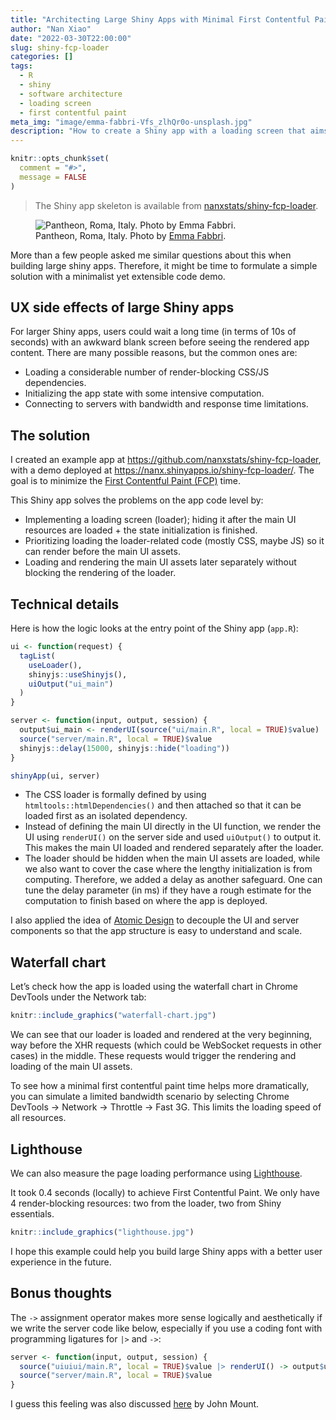 ```yaml
---
title: "Architecting Large Shiny Apps with Minimal First Contentful Paint Time"
author: "Nan Xiao"
date: "2022-03-30T22:00:00"
slug: shiny-fcp-loader
categories: []
tags:
  - R
  - shiny
  - software architecture
  - loading screen
  - first contentful paint
meta_img: "image/emma-fabbri-Vfs_zlhQr0o-unsplash.jpg"
description: "How to create a Shiny app with a loading screen that aims to minimize the first contentful paint (FCP) time."
---
```


```r
knitr::opts_chunk$set(
  comment = "#>",
  message = FALSE
)
```

> The Shiny app skeleton is available from
> [nanxstats/shiny-fcp-loader](https://github.com/nanxstats/shiny-fcp-loader).

![Pantheon, Roma, Italy. Photo by [Emma Fabbri](https://unsplash.com/photos/Vfs_zlhQr0o).](/image/emma-fabbri-Vfs_zlhQr0o-unsplash.jpg)

More than a few people asked me similar questions about this when building
large shiny apps. Therefore, it might be time to formulate a simple solution
with a minimalist yet extensible code demo.

## UX side effects of large Shiny apps

For larger Shiny apps, users could wait a long time (in terms of 10s of seconds)
with an awkward blank screen before seeing the rendered app content.
There are many possible reasons, but the common ones are:

- Loading a considerable number of render-blocking CSS/JS dependencies.
- Initializing the app state with some intensive computation.
- Connecting to servers with bandwidth and response time limitations.

## The solution

I created an example app at <https://github.com/nanxstats/shiny-fcp-loader>,
with a demo deployed at <https://nanx.shinyapps.io/shiny-fcp-loader/>.
The goal is to minimize the [First Contentful Paint (FCP)](https://web.dev/fcp/) time.

This Shiny app solves the problems on the app code level by:

- Implementing a loading screen (loader); hiding it after the main UI resources
  are loaded + the state initialization is finished.
- Prioritizing loading the loader-related code (mostly CSS, maybe JS) so it can
  render before the main UI assets.
- Loading and rendering the main UI assets later separately without blocking
  the rendering of the loader.

## Technical details

Here is how the logic looks at the entry point of the Shiny app (`app.R`):

```r
ui <- function(request) {
  tagList(
    useLoader(),
    shinyjs::useShinyjs(),
    uiOutput("ui_main")
  )
}

server <- function(input, output, session) {
  output$ui_main <- renderUI(source("ui/main.R", local = TRUE)$value)
  source("server/main.R", local = TRUE)$value
  shinyjs::delay(15000, shinyjs::hide("loading"))
}

shinyApp(ui, server)
```

- The CSS loader is formally defined by using `htmltools::htmlDependencies()`
  and then attached so that it can be loaded first as an isolated dependency.
- Instead of defining the main UI directly in the UI function, we render the UI
  using `renderUI()` on the server side and used `uiOutput()` to output it.
  This makes the main UI loaded and rendered separately after the loader.
- The loader should be hidden when the main UI assets are loaded,
  while we also want to cover the case where the lengthy initialization is
  from computing. Therefore, we added a delay as another safeguard.
  One can tune the delay parameter (in ms) if they have a rough estimate for
  the computation to finish based on where the app is deployed.

I also applied the idea of [Atomic Design](https://atomicdesign.bradfrost.com/)
to decouple the UI and server components so that the app structure is easy to
understand and scale.

## Waterfall chart

Let's check how the app is loaded using the waterfall chart in Chrome DevTools
under the Network tab:

```r
knitr::include_graphics("waterfall-chart.jpg")
```

We can see that our loader is loaded and rendered at the very beginning, way
before the XHR requests (which could be WebSocket requests in other cases)
in the middle. These requests would trigger the rendering and loading of
the main UI assets.

To see how a minimal first contentful paint time helps more dramatically,
you can simulate a limited bandwidth scenario by selecting Chrome DevTools →
Network → Throttle → Fast 3G. This limits the loading speed of all resources.

## Lighthouse

We can also measure the page loading performance using
[Lighthouse](https://developer.chrome.com/docs/lighthouse/overview/).

It took 0.4 seconds (locally) to achieve First Contentful Paint.
We only have 4 render-blocking resources: two from the loader,
two from Shiny essentials.

```r
knitr::include_graphics("lighthouse.jpg")
```

I hope this example could help you build large Shiny apps with a
better user experience in the future.

## Bonus thoughts

The `->` assignment operator makes more sense logically and aesthetically
if we write the server code like below, especially if you use a coding font
with programming ligatures for `|>` and `->`:

```r
server <- function(input, output, session) {
  source("uiuiui/main.R", local = TRUE)$value |> renderUI() -> output$ui_main
  source("server/main.R", local = TRUE)$value
}
```

I guess this feeling was also discussed
[here](https://win-vector.com/2016/12/12/the-case-for-using-in-r/) by John Mount.
